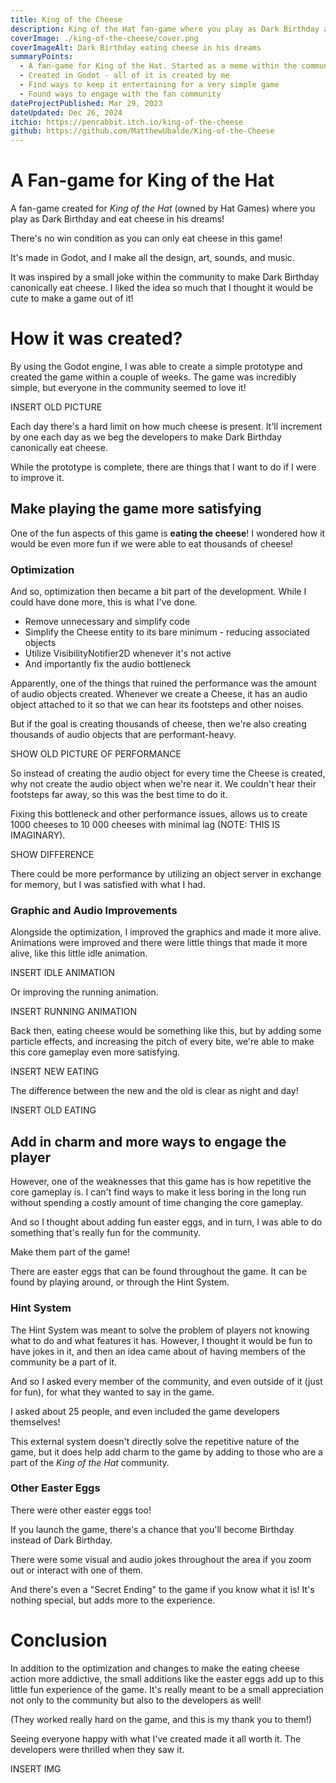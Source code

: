 ```yaml
---
title: King of the Cheese
description: King of the Hat fan-game where you play as Dark Birthday and eat cheese in his dreams
coverImage: ./king-of-the-cheese/cover.png
coverImageAlt: Dark Birthday eating cheese in his dreams
summaryPoints:
  - A fan-game for King of the Hat. Started as a meme within the community
  - Created in Godot - all of it is created by me
  - Find ways to keep it entertaining for a very simple game
  - Found ways to engage with the fan community
dateProjectPublished: Mar 29, 2023
dateUpdated: Dec 26, 2024
itchio: https://penrabbit.itch.io/king-of-the-cheese
github: https://github.com/MatthewUbalde/King-of-the-Cheese
---
```



# A Fan-game for King of the Hat

A fan-game created for _King of the Hat_ (owned by Hat Games) where you play as Dark Birthday and eat cheese in his dreams!

There's no win condition as you can only eat cheese in this game!

It's made in Godot, and I make all the design, art, sounds, and music.

It was inspired by a small joke within the community to make Dark Birthday canonically eat cheese. I liked the idea so much that I thought it would be cute to make a game out of it!

<YouTube id="https://youtu.be/I6PqxMaTWXk?si=Er9sXnhjsuvm1Lp8" />

# How it was created?

By using the Godot engine, I was able to create a simple prototype and created the game within a couple of weeks. The game was incredibly simple, but everyone in the community seemed to love it!

INSERT OLD PICTURE

Each day there's a hard limit on how much cheese is present. It'll increment by one each day as we beg the developers to make Dark Birthday canonically eat cheese.

While the prototype is complete, there are things that I want to do if I were to improve it.

## Make playing the game more satisfying

One of the fun aspects of this game is **eating the cheese**! I wondered how it would be even more fun if we were able to eat thousands of cheese!

### Optimization

And so, optimization then became a bit part of the development. While I could have done more, this is what I've done.

- Remove unnecessary and simplify code
- Simplify the Cheese entity to its bare minimum - reducing associated objects
- Utilize VisibilityNotifier2D whenever it's not active
- And importantly fix the audio bottleneck

Apparently, one of the things that ruined the performance was the amount of audio objects created. Whenever we create a Cheese, it has an audio object attached to it so that we can hear its footsteps and other noises.

But if the goal is creating thousands of cheese, then we're also creating thousands of audio objects that are performant-heavy.

SHOW OLD PICTURE OF PERFORMANCE

So instead of creating the audio object for every time the Cheese is created, why not create the audio object when we're near it. We couldn't hear their footsteps far away, so this was the best time to do it.

Fixing this bottleneck and other performance issues, allows us to create 1000 cheeses to 10 000 cheeses with minimal lag (NOTE: THIS IS IMAGINARY).

SHOW DIFFERENCE

There could be more performance by utilizing an object server in exchange for memory, but I was satisfied with what I had.

### Graphic and Audio Improvements

Alongside the optimization, I improved the graphics and made it more alive. Animations were improved and there were little things that made it more alive, like this little idle animation.

INSERT IDLE ANIMATION

Or improving the running animation.

INSERT RUNNING ANIMATION

Back then, eating cheese would be something like this, but by adding some particle effects, and increasing the pitch of every bite, we're able to make this core gameplay even more satisfying.

INSERT NEW EATING

The difference between the new and the old is clear as night and day!

INSERT OLD EATING

## Add in charm and more ways to engage the player

However, one of the weaknesses that this game has is how repetitive the core gameplay is. I can't find ways to make it less boring in the long run without spending a costly amount of time changing the core gameplay.

And so I thought about adding fun easter eggs, and in turn, I was able to do something that's really fun for the community.

Make them part of the game!

There are easter eggs that can be found throughout the game. It can be found by playing around, or through the Hint System.

### Hint System

The Hint System was meant to solve the problem of players not knowing what to do and what features it has. However, I thought it would be fun to have jokes in it, and then an idea came about of having members of the community be a part of it.

And so I asked every member of the community, and even outside of it (just for fun), for what they wanted to say in the game.

I asked about 25 people, and even included the game developers themselves!

This external system doesn't directly solve the repetitive nature of the game, but it does help add charm to the game by adding to those who are a part of the _King of the Hat_ community.

### Other Easter Eggs

There were other easter eggs too!

If you launch the game, there's a chance that you'll become Birthday instead of Dark Birthday.

There were some visual and audio jokes throughout the area if you zoom out or interact with one of them.

And there's even a "Secret Ending" to the game if you know what it is! It's nothing special, but adds more to the experience.

# Conclusion

In addition to the optimization and changes to make the eating cheese action more addictive, the small additions like the easter eggs add up to this little fun experience of the game. It's really meant to be a small appreciation not only to the community but also to the developers as well!

(They worked really hard on the game, and this is my thank you to them!)

Seeing everyone happy with what I've created made it all worth it. The developers were thrilled when they saw it.

INSERT IMG

